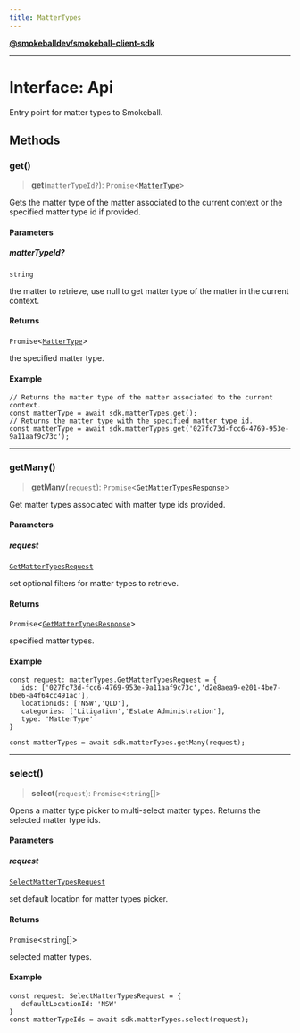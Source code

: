 ```yaml
---
title: MatterTypes
---
```

[**@smokeballdev/smokeball-client-sdk**](../../../../README.md)

***

# Interface: Api

Entry point for matter types to Smokeball.

## Methods

### get()

> **get**(`matterTypeId?`): `Promise`\<[`MatterType`](MatterType.md)\>

Gets the matter type of the matter associated to the current context or the specified matter type id if provided.

#### Parameters

##### matterTypeId?

`string`

the matter to retrieve, use null to get matter type of the matter in the current context.

#### Returns

`Promise`\<[`MatterType`](MatterType.md)\>

the specified matter type.

#### Example

```
// Returns the matter type of the matter associated to the current context.
const matterType = await sdk.matterTypes.get();
// Returns the matter type with the specified matter type id.
const matterType = await sdk.matterTypes.get('027fc73d-fcc6-4769-953e-9a11aaf9c73c');
```

***

### getMany()

> **getMany**(`request`): `Promise`\<[`GetMatterTypesResponse`](GetMatterTypesResponse.md)\>

Get matter types associated with matter type ids provided.

#### Parameters

##### request

[`GetMatterTypesRequest`](GetMatterTypesRequest.md)

set optional filters for matter types to retrieve.

#### Returns

`Promise`\<[`GetMatterTypesResponse`](GetMatterTypesResponse.md)\>

specified matter types.

#### Example

```
const request: matterTypes.GetMatterTypesRequest = {
   ids: ['027fc73d-fcc6-4769-953e-9a11aaf9c73c','d2e8aea9-e201-4be7-bbe6-a4f64cc491ac'],
   locationIds: ['NSW','QLD'],
   categories: ['Litigation','Estate Administration'],
   type: 'MatterType'
}

const matterTypes = await sdk.matterTypes.getMany(request);
```

***

### select()

> **select**(`request`): `Promise`\<`string`[]\>

Opens a matter type picker to multi-select matter types.
Returns the selected matter type ids.

#### Parameters

##### request

[`SelectMatterTypesRequest`](SelectMatterTypesRequest.md)

set default location for matter types picker.

#### Returns

`Promise`\<`string`[]\>

selected matter types.

#### Example

```
const request: SelectMatterTypesRequest = {
   defaultLocationId: 'NSW'
}
const matterTypeIds = await sdk.matterTypes.select(request);
```
